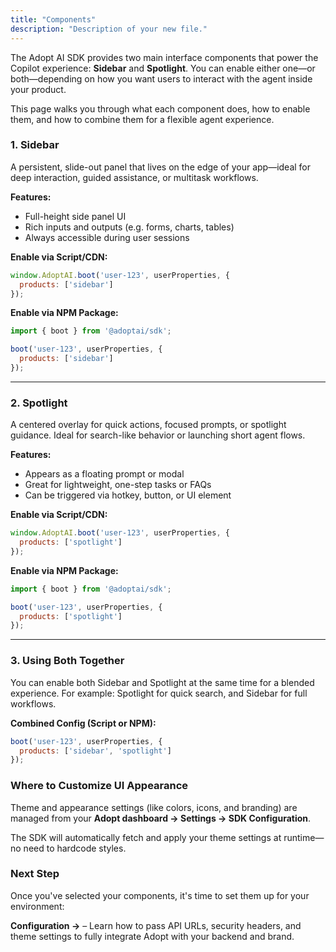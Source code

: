```yaml
---
title: "Components"
description: "Description of your new file."
---
```


The Adopt AI SDK provides two main interface components that power the Copilot experience: **Sidebar** and **Spotlight**. You can enable either one—or both—depending on how you want users to interact with the agent inside your product.

This page walks you through what each component does, how to enable them, and how to combine them for a flexible agent experience.

### 1. **Sidebar**

A persistent, slide-out panel that lives on the edge of your app—ideal for deep interaction, guided assistance, or multitask workflows.

**Features:**

- Full-height side panel UI
- Rich inputs and outputs (e.g. forms, charts, tables)
- Always accessible during user sessions

**Enable via Script/CDN:**

```javascript
window.AdoptAI.boot('user-123', userProperties, {
  products: ['sidebar']
});
```

**Enable via NPM Package:**

```javascript
import { boot } from '@adoptai/sdk';

boot('user-123', userProperties, {
  products: ['sidebar']
});
```

---

### 2. **Spotlight**

A centered overlay for quick actions, focused prompts, or spotlight guidance. Ideal for search-like behavior or launching short agent flows.

**Features:**

- Appears as a floating prompt or modal
- Great for lightweight, one-step tasks or FAQs
- Can be triggered via hotkey, button, or UI element

**Enable via Script/CDN:**

```javascript
window.AdoptAI.boot('user-123', userProperties, {
  products: ['spotlight']
});
```

**Enable via NPM Package:**

```javascript
import { boot } from '@adoptai/sdk';

boot('user-123', userProperties, {
  products: ['spotlight']
});
```

---

### 3. **Using Both Together**

You can enable both Sidebar and Spotlight at the same time for a blended experience. For example: Spotlight for quick search, and Sidebar for full workflows.

**Combined Config (Script or NPM):**

```javascript
boot('user-123', userProperties, {
  products: ['sidebar', 'spotlight']
});
```

### Where to Customize UI Appearance

Theme and appearance settings (like colors, icons, and branding) are managed from your **Adopt dashboard → Settings → SDK Configuration**.

The SDK will automatically fetch and apply your theme settings at runtime—no need to hardcode styles.

### Next Step

Once you've selected your components, it's time to set them up for your environment:

**Configuration →** – Learn how to pass API URLs, security headers, and theme settings to fully integrate Adopt with your backend and brand.